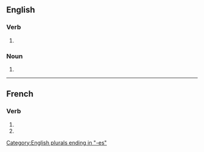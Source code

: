 {{also|Scotches}}

==English==

===Verb===
{{head|en|verb form}}

# {{en-third-person singular of|scotch}}

===Noun===
{{head|en|noun form}}

# {{plural of|en|scotch}}

[[Category:English plurals ending in "-es"]]

----

==French==

===Verb===
{{head|fr|verb form}}

# {{inflection of|fr|scotcher||2|s|pres|indc}}
# {{inflection of|fr|scotcher||2|s|pres|subj}}